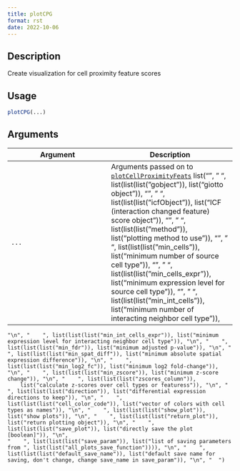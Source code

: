 ```yaml
--- 
title: plotCPG 
format: rst 
date: 2022-10-06 
--- 
```


## Description

Create visualization for cell proximity feature scores


## Usage

```r
plotCPG(...)
```


## Arguments

Argument      |Description
------------- |----------------
`...`     |      Arguments passed on to [`plotCellProximityFeats`](#plotcellproximityfeats)   list("\n", "    ", list(list(list("gobject")), list("giotto object")), "\n", "    ", list(list(list("icfObject")), list("ICF (interaction changed feature) score object")), "\n", "    ", list(list(list("method")), list("plotting method to use")), "\n", "    ", list(list(list("min_cells")), list("minimum number of source cell type")), "\n", "    ", list(list(list("min_cells_expr")), list("minimum expression level for source cell type")), "\n", "    ", list(list(list("min_int_cells")), list("minimum number of interacting neighbor cell type")), 
    "\n", "    ", list(list(list("min_int_cells_expr")), list("minimum expression level for interacting neighbor cell type")), "\n", "    ", list(list(list("min_fdr")), list("minimum adjusted p-value")), "\n", "    ", list(list(list("min_spat_diff")), list("minimum absolute spatial expression difference")), "\n", "    ", list(list(list("min_log2_fc")), list("minimum log2 fold-change")), "\n", "    ", list(list(list("min_zscore")), list("minimum z-score change")), "\n", "    ", list(list(list("zscores_column")), 
        list("calculate z-scores over cell types or featuress")), "\n", "    ", list(list(list("direction")), list("differential expression directions to keep")), "\n", "    ", list(list(list("cell_color_code")), list("vector of colors with cell types as names")), "\n", "    ", list(list(list("show_plot")), list("show plots")), "\n", "    ", list(list(list("return_plot")), list("return plotting object")), "\n", "    ", list(list(list("save_plot")), list("directly save the plot [boolean]")), "\n", 
    "    ", list(list(list("save_param")), list("list of saving parameters from ", list(list("all_plots_save_function")))), "\n", "    ", list(list(list("default_save_name")), list("default save name for saving, don't change, change save_name in save_param")), "\n", "  ")


